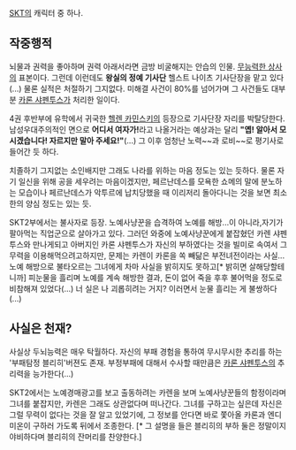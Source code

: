 [[SKT]]의 캐릭터 중 하나.

== 작중행적 ==
뇌물과 권력을 좋아하며 권력 아래서라면 금방 비굴해지는 안습의 인물. [[무능력한 상사]]의 표본이다. 그런데 이런데도 '''왕실의 정예 기사단''' 헬스트 나이츠 기사단장을 맡고 있다(...) 물론 실적은 처절하기 그지없다. 미해결 사건이 80%를 넘어가며 그 사건들도 대부분 [[카론 샤펜투스]]가 처리한 일이다.

4권 후반부에 유학에서 귀국한 [[헬렌 카민스키]]의 등장으로 기사단장 자리를 박탈당한다. 남성우대주의적인 면으로 '''어디서 여자가!'''라고 나올거라는 예상과는 달리 '''"옙! 알아서 모시겠습니다! 자르지만 말아 주세요!"'''(...) 그 이후 엄청난 노력~~과 로비~~로 평기사로 들어간 듯 하다.

치졸하기 그지없는 소인배지만 그래도 나라를 위하는 마음 정도는 있는 듯하다. 물론 자기 일신을 위해 공을 세우려는 마음이겠지만, 페르난데스를 모욕한 쇼메의 말에 분노하는 모습이나 페르난데스가 악투르에 납치당했을 때 이리저리 돌아다니는 것을 보면 최소한의 양심 정도는 있는 듯.

SKT2부에서는 불사자로 등장. 노예사냥꾼을 습격하여 노예를 해방...이 아니라,자기가 팔아먹는 직업군으로 살아가고 있다. 그러던 와중에 노예사냥꾼에게 붙잡혔던 카렌 샤펜투스와 만나게되고 아버지인 카론 샤펜투스가 자신의 부하였다는 것을 빌미로 속여서 그 무력을 이용해먹으려고하지만, 문제는 카렌이 카론을 쏙 빼닮은 부전녀전이라는 사실... 노예 해방으로 불타오르는 그녀에게 차마 사실을 밝히지도 못하고[* 밝히면 살해당할테니까] 피눈물을 흘리며 노예를 계속 해방한 결과, 돈이 없어 죽을 후후 불어먹을 정도로 비참해져 있었다(...) 너 실은 나 괴롭히려는 거지? 이러면서 눈물 흘리는 게 불쌍하다(...)


== 사실은 천재? ==

사실상 두뇌능력은 매우 탁월하다. 자신의 부패 경험을 통하여 무시무시한 추리를 하는 '부패탐정 블리히'버젼도 존재. 부정부패에 대해서 수사할 때만큼은 [[카론 샤펜투스]]의 추리력을 능가한다(...)

SKT2에서는 노예경매광고를 보고 출동하려는 카렌을 보며 노예사냥꾼들의 함정이라며 그녀를 붙잡지만, 카렌은 그래도 상관없다며 떠나간다. 그녀를 구하고는 싶은데 자신은 그럴 무력이 없다는 것을 잘 알고 있었기에, 그 정보를 안다면 바로 쫓아올 카론과 엔디미온이 구하러 가도록 뒤에서 조종한다. [* 그 설명을 들은 블리히의 부하 둘은 정말이지 야비하다며 블리히의 잔머리를 찬양한다.]

